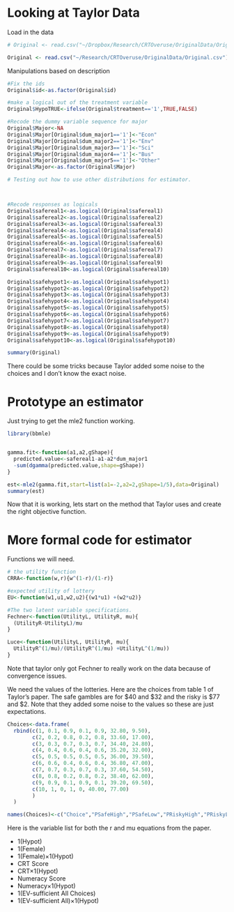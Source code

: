 Looking at Taylor Data
========================================================
Load in the data
```r
# Original <- read.csv("~/Dropbox/Research/CRTOveruse/OriginalData/Original.csv")

Original <- read.csv("~/Research/CRTOveruse/OriginalData/Original.csv")

```

Manipulations based on description
```r
#Fix the ids
Original$id<-as.factor(Original$id)

#make a logical out of the treatment variable
Original$HypoTRUE<-ifelse(Original$treatment=='1',TRUE,FALSE)

#Recode the dummy variable sequence for major
Original$Major<-NA
Original$Major[Original$dum_major1=='1']<-"Econ"
Original$Major[Original$dum_major2=='1']<-"Env"
Original$Major[Original$dum_major3=='1']<-"Sci"
Original$Major[Original$dum_major4=='1']<-"Bus"
Original$Major[Original$dum_major5=='1']<-"Other"
Original$Major<-as.factor(Original$Major)

# Testing out how to use other distributions for estimator.



#Recode responses as logicals
Original$safereal1<-as.logical(Original$safereal1)
Original$safereal2<-as.logical(Original$safereal2)
Original$safereal3<-as.logical(Original$safereal3)
Original$safereal4<-as.logical(Original$safereal4)
Original$safereal5<-as.logical(Original$safereal5)
Original$safereal6<-as.logical(Original$safereal6)
Original$safereal7<-as.logical(Original$safereal7)
Original$safereal8<-as.logical(Original$safereal8)
Original$safereal9<-as.logical(Original$safereal9)
Original$safereal10<-as.logical(Original$safereal10)

Original$safehypot1<-as.logical(Original$safehypot1)
Original$safehypot2<-as.logical(Original$safehypot2)
Original$safehypot3<-as.logical(Original$safehypot3)
Original$safehypot4<-as.logical(Original$safehypot4)
Original$safehypot5<-as.logical(Original$safehypot5)
Original$safehypot6<-as.logical(Original$safehypot6)
Original$safehypot7<-as.logical(Original$safehypot7)
Original$safehypot8<-as.logical(Original$safehypot8)
Original$safehypot9<-as.logical(Original$safehypot9)
Original$safehypot10<-as.logical(Original$safehypot10)

summary(Original)
```
There could be some tricks because Taylor added some noise to the choices and I don't know the exact noise.


# Prototype an estimator

Just trying to get the mle2 function working.
```r
library(bbmle)


gamma.fit<-function(a1,a2,gShape){
  predicted.value<-safereal1-a1-a2*dum_major1
  -sum(dgamma(predicted.value,shape=gShape))  
}

est<-mle2(gamma.fit,start=list(a1=-2,a2=2,gShape=1/5),data=Original)
summary(est)
```

Now that it is working, lets start on the method that Taylor uses and create the right objective function.


# More formal code for estimator


Functions we will need.
```r

# the utility function
CRRA<-function(w,r){w^(1-r)/(1-r)}

#expected utility of lottery
EU<-function(w1,u1,w2,u2){(w1*u1) +(w2*u2)}

#The two latent variable specifications.  
Fechner<-function(UtilityL, UtilityR, mu){
  (UtilityR-UtilityL)/mu
}

Luce<-function(UtilityL, UtilityR, mu){
  UtilityR^(1/mu)/(UtilityR^(1/mu) +UtilityL^(1/mu))
}

```

Note that taylor only got Fechner to really work on the data because of convergence issues.


We need the values of the lotteries.  Here are the choices from table 1 of Taylor's paper.  The safe gambles are for $40 and $32 and the risky is $77 and $2.  Note that they added some noise to the values so these are just expectations.

```r

Choices<-data.frame(
  rbind(c(1, 0.1, 0.9, 0.1, 0.9, 32.80, 9.50),
        c(2, 0.2, 0.8, 0.2, 0.8, 33.60, 17.00),
        c(3, 0.3, 0.7, 0.3, 0.7, 34.40, 24.80),
        c(4, 0.4, 0.6, 0.4, 0.6, 35.20, 32.00),
        c(5, 0.5, 0.5, 0.5, 0.5, 36.00, 39.50),
        c(6, 0.6, 0.4, 0.6, 0.4, 36.80, 47.00),
        c(7, 0.7, 0.3, 0.7, 0.3, 37.60, 54.50),
        c(8, 0.8, 0.2, 0.8, 0.2, 38.40, 62.00),
        c(9, 0.9, 0.1, 0.9, 0.1, 39.20, 69.50),
        c(10, 1, 0, 1, 0, 40.00, 77.00)
        )
  )

names(Choices)<-c("Choice","PSafeHigh","PSafeLow","PRiskyHigh","PRiskyLow","ExpectSafe","ExpectRisky")


```


Here is the variable list for both the r and mu equations from the paper.


* 1(Hypot) 
* 1(Female) 
* 1(Female)×1(Hypot)
* CRT Score 
* CRT×1(Hypot) 
* Numeracy Score 
* Numeracy×1(Hypot) 
* 1(EV-sufficient All Choices) 
* 1(EV-sufficient All)×1(Hypot) 




